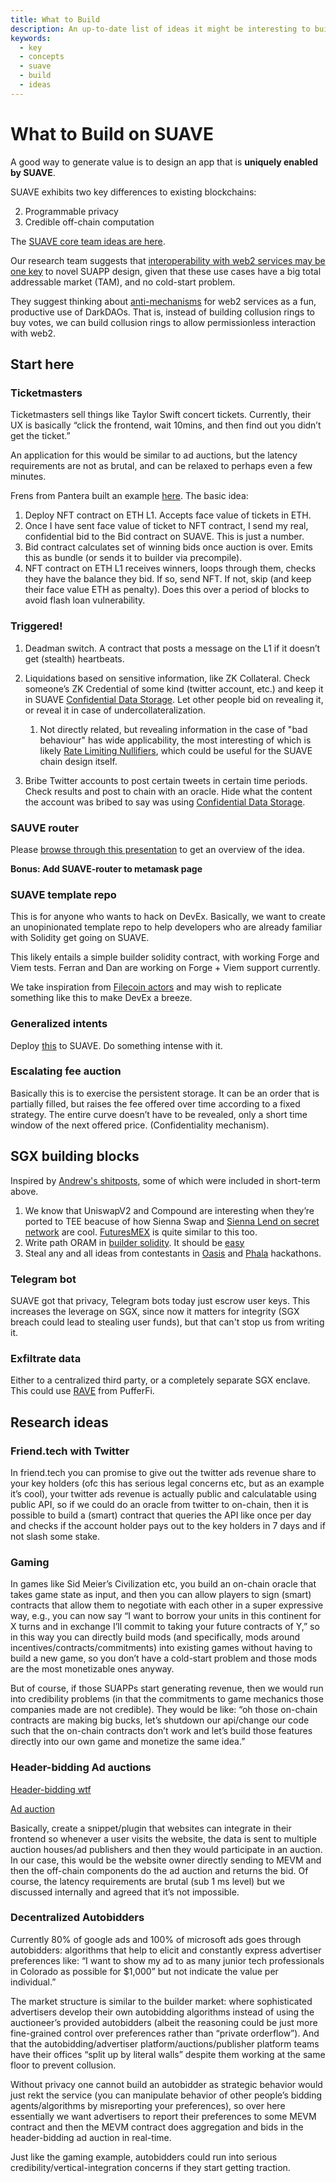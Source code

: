```yaml
---
title: What to Build
description: An up-to-date list of ideas it might be interesting to build on SUAVE
keywords:
  - key
  - concepts
  - suave
  - build
  - ideas
---
```


# What to Build on SUAVE

A good way to generate value is to design an app that is **uniquely enabled by SUAVE**.

SUAVE exhibits two key differences to existing blockchains:

2. Programmable privacy
3. Credible off-chain computation

The [SUAVE core team ideas are here](https://www.notion.so/flashbots/Hackathon-Ideas-beed49f0eb0a46c38466b39afb40f372).

Our research team suggests that [interoperability with web2 services may be one key](https://www.notion.so/flashbots/Concrete-Ideas-On-Novel-SUAPPs-b6857caf58b94eaebf1852317594a219) to novel SUAPP design, given that these use cases have a big total addressable market (TAM), and no cold-start problem.

They suggest thinking about [anti-mechanisms](https://www.youtube.com/watch?v=5v_wBkrIJhs) for web2 services as a fun, productive use of DarkDAOs. That is, instead of building collusion rings to buy votes, we can build collusion rings to allow permissionless interaction with web2. 

## Start here

### Ticketmasters

Ticketmasters sell things like Taylor Swift concert tickets. Currently, their UX is basically “click the frontend, wait 10mins, and then find out you didn’t get the ticket.”

An application for this would be similar to ad auctions, but the latency requirements are not as brutal, and can be relaxed to perhaps even a few minutes.

Frens from Pantera built an example [here](https://github.com/lstephanian/SUIFT). The basic idea:

1. Deploy NFT contract on ETH L1. Accepts face value of tickets in ETH.
2. Once I have sent face value of ticket to NFT contract, I send my real, confidential bid to the Bid contract on SUAVE. This is just a number.
3. Bid contract calculates set of winning bids once auction is over. Emits this as bundle (or sends it to builder via precompile).
4. NFT contract on ETH L1 receives winners, loops through them, checks they have the balance they bid. If so, send NFT. If not, skip (and keep their face value ETH as penalty). Does this over a period of blocks to avoid flash loan vulnerability.

### Triggered!

1. Deadman switch. A contract that posts a message on the L1 if it doesn’t get (stealth) heartbeats.

2. Liquidations based on sensitive information, like ZK Collateral. Check someone’s ZK Credential of some kind (twitter account, etc.) and keep it in SUAVE [Confidential Data Storage](/technical/specs/rigil/confidential-data-store). Let other people bid on revealing it, or reveal it in case of undercollateralization.
    1. Not directly related, but revealing information in the case of "bad behaviour" has wide applicability, the most interesting of which is likely [Rate Limiting Nullifiers](https://vac.dev/publications), which could be useful for the SUAVE chain design itself. 

3. Bribe Twitter accounts to post certain tweets in certain time periods. Check results and post to chain with an oracle. Hide what the content the account was bribed to say was using [Confidential Data Storage](/technical/specs/rigil/confidential-data-store).

### SAUVE router

Please [browse through this presentation](https://docs.google.com/presentation/d/19km1xqXrp6HClAOmyUwtq7lADM7BEUsPbTUE7zCwhCw/edit#slide=id.g2923336d3ff_0_569) to get an overview of the idea.

**Bonus: Add SUAVE-router to metamask page**

### SUAVE template repo

This is for anyone who wants to hack on DevEx. Basically, we want to create an unopinionated template repo to help developers who are already familiar with Solidity get going on SUAVE.

This likely entails a simple builder solidity contract, with working Forge and Viem tests. Ferran and Dan are working on Forge + Viem support currently.

We take inspiration from [Filecoin actors](https://docs.filecoin.io/basics/the-blockchain/actors/) and may wish to replicate something like this to make DevEx a breeze.

### Generalized intents 

Deploy [this](https://blog.essential.builders/introducing-erc-7521-generalized-intents/) to SUAVE. Do something intense with it.

### Escalating fee auction

Basically this is to exercise the persistent storage. It can be an order that is partially filled, but raises the fee offered over time according to a fixed strategy. The entire curve doesn’t have to be revealed, only a short time window of the next offered price. (Confidentiality mechanism).

## SGX building blocks

Inspired by [Andrew's shitposts](https://flashbots.notion.site/flashbots/SuApp-shitposts-f404c62d046545c2ae256a0ea8e6f2cd), some of which were included in short-term above.

1. We know that UniswapV2 and Compound are interesting when they’re ported to TEE beacuse of how Sienna Swap and [Sienna Lend on secret network](https://sienna.network/lend/) are cool. [FuturesMEX](https://securitylab.disi.unitn.it/lib/exe/fetch.php?media=sp18.pdf) is quite similar to this too.
2. Write path ORAM in [builder solidity](/builder-solidity). It should be [easy](https://pathoram.jimdofree.com/files/)
3. Steal any and all ideas from contestants in [Oasis](https://oasisprotocol.org/p4w3-hackathon) and [Phala](https://github.com/Phala-Network/amsterDOT-2022) hackathons. 

### Telegram bot

SUAVE got that privacy, Telegram bots today just escrow user keys. This increases the leverage on SGX, since now it matters for integrity (SGX breach could lead to stealing user funds), but that can't stop us from writing it.

### Exfiltrate data

Either to a centralized third party, or a completely separate SGX enclave. This could use [RAVE](https://github.com/PufferFinance/rave) from PufferFi.

## Research ideas

### Friend.tech with Twitter

In friend.tech you can promise to give out the twitter ads revenue share to your key holders (ofc this has serious legal concerns etc, but as an example it’s cool), your twitter ads revenue is actually public and calculatable using public API, so if we could do an oracle from twitter to on-chain, then it is possible to build a (smart) contract that queries the API like once per day and checks if the account holder pays out to the key holders in 7 days and if not slash some stake.

### Gaming

In games like Sid Meier’s Civilization etc, you build an on-chain oracle that takes game state as input, and then you can allow players to sign (smart) contracts that allow them to negotiate with each other in a super expressive way, e.g., you can now say “I want to borrow your units in this continent for X turns and in exchange I’ll commit to taking your future contracts of Y,” so in this way you can directly build mods (and specifically, mods around incentives/contracts/commitments) into existing games without having to build a new game, so you don’t have a cold-start problem and those mods are the most monetizable ones anyway.

But of course, if those SUAPPs start generating revenue, then we would run into credibility problems (in that the commitments to game mechanics those companies made are not credible). They would be like: “oh those on-chain contracts are making big bucks, let’s shutdown our api/change our code such that the on-chain contracts don’t work and let’s build those features directly into our own game and monetize the same idea.”

### Header-bidding Ad auctions

[Header-bidding wtf](https://digiday.com/media/wtf-header-bidding/)

[Ad auction](https://www.notion.so/flashbots/Ad-Auctions-3e6c7ca6b93a41f484cd64510cb9619b)

Basically, create a snippet/plugin that websites can integrate in their frontend so whenever a user visits the website, the data is sent to multiple auction houses/ad publishers and then they would participate in an auction. In our case, this would be the website owner directly sending to MEVM and then the off-chain components do the ad auction and returns the bid. Of course, the latency requirements are brutal (sub 1 ms level) but we discussed internally and agreed that it’s not impossible.

### Decentralized Autobidders

Currently 80% of google ads and 100% of microsoft ads goes through autobidders: algorithms that help to elicit and constantly express advertiser preferences like: “I want to show my ad to as many junior tech professionals in Colorado as possible for $1,000” but not indicate the value per individual.”

The market structure is similar to the builder market: where sophisticated advertisers develop their own autobidding algorithms instead of using the auctioneer’s provided autobidders (albeit the reasoning could be just more fine-grained control over preferences rather than “private orderflow”). And that the autobidding/advertiser platform/auctions/publisher platform teams have their offices “split up by literal walls” despite them working at the same floor to prevent collusion.

Without privacy one cannot build an autobidder as strategic behavior would just rekt the service (you can manipulate behavior of other people’s bidding agents/algorithms by misreporting your preferences), so over here essentially we want advertisers to report their preferences to some MEVM contract and then the MEVM contract does aggregation and bids in the header-bidding ad auction in real-time.

Just like the gaming example, autobidders could run into serious credibility/vertical-integration concerns if they start getting traction.